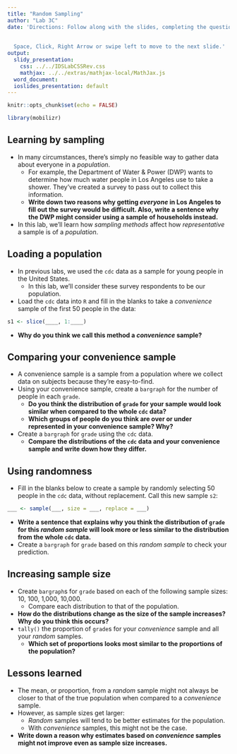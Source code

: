 ```yaml
---
title: "Random Sampling"
author: "Lab 3C"
date: 'Directions: Follow along with the slides, completing the questions in <font color=#25679E><b>blue</b></font> on your computer, and answering the questions in **red** in your journal.  
  
  
  Space, Click, Right Arrow or swipe left to move to the next slide.'
output:
  slidy_presentation:
    css: ../../IDSLabCSSRev.css
    mathjax: ../../extras/mathjax-local/MathJax.js
  word_document:
  ioslides_presentation: default
---
```


```r
knitr::opts_chunk$set(echo = FALSE)
```

```r
library(mobilizr)
```

## Learning by sampling

- In many circumstances, there's simply no feasible way to gather data about everyone in a _population_.
    - For example, the Department of Water & Power (DWP) wants to determine how much water people in Los Angeles use to take a shower. They've created a survey to pass out to collect this information.
    - **Write down two reasons why getting _everyone_ in Los Angeles to fill out the survey would be difficult. Also, write a sentence why the DWP might consider using a sample of households instead.**
    
- In this lab, we'll learn how _sampling methods_ affect how _representative_ a sample is of a _population_.


## Loading a population

- In previous labs, we used the `cdc` data as a sample for young people in the United States. 
    - In this lab, we'll consider these survey respondents to be our population.
- <span class="blue">Load the `cdc` data into `R` and fill in the blanks to take a _convenience_ sample of the first 50 people in the data:</span>

```r
s1 <- slice(____, 1:____)
```

- **Why do you think we call this method a _convenience_ sample?**


## Comparing your convenience sample

- A convenience sample is a sample from a population where we collect data on subjects because they're easy-to-find.
- <span class="blue">Using your convenience sample, create a `bargraph` for the number of people in each `grade`.</span>
    - **Do you think the distribution of `grade` for your sample would look similar when compared to the whole `cdc` data?**
    - **Which groups of people do you think are over or under represented in your convenience sample? Why?**
- <span class="blue">Create a `bargraph` for `grade` using the `cdc` data.</span>
    - **Compare the distributions of the `cdc` data and your convenience sample and write down how they differ.**


## Using randomness

- <span class="blue">Fill in the blanks below to create a sample by randomly selecting 50 people in the `cdc` data, without replacement. Call this new sample `s2`:</span>

```r
___ <- sample(___, size = ___, replace = ___)
```

- **Write a sentence that explains why you think the distribution of `grade` for this _random sample_ will look more or less similar to the distribution from the whole `cdc` data.**
- <span class="blue">Create a `bargraph` for `grade` based on this _random sample_ to check your prediction.</span>
    

## Increasing sample size

- <span class="blue">Create `bargraph`s for `grade` based on each of the following sample sizes: 10, 100, 1,000, 10,000.</span>
     - Compare each distribution to that of the population.
- **How do the distributions change as the size of the sample increases? Why do you think this occurs?**
- <span class="blue">`tally()` the proportion of `grade`s for your _convenience_ sample and all your _random_ samples. </span>
    - **Which set of proportions looks most similar to the proportions of the population?**
    

## Lessons learned

- The mean, or proportion, from a _random_ sample might not always be closer to that of the true population when compared to a _convenience_ sample. 
- However, as sample sizes get larger: 
    - _Random_ samples will tend to be better estimates for the population.
    -  With _convenience_ samples, this might not be the case.
- **Write down a reason why estimates based on _convenience_ samples might not improve even as sample size increases.**